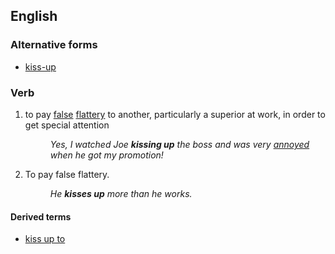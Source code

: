 ==English==

===Alternative forms===
* [[kiss-up]]

===Verb===
{{infl|en|verb|head=to [[kiss]] [[up]]}}

# {{transitive|idiomatic}} to pay [[false]] [[flattery]] to another, particularly a superior at work, in order to get special attention
#: ''Yes, I watched Joe '''kissing up''' the boss and was very [[annoyed]] when he got my promotion!''
# {{intransitive|idiomatic}} To pay false flattery.
#: ''He '''kisses up''' more than he works.''

====Derived terms====
* [[kiss up to]]